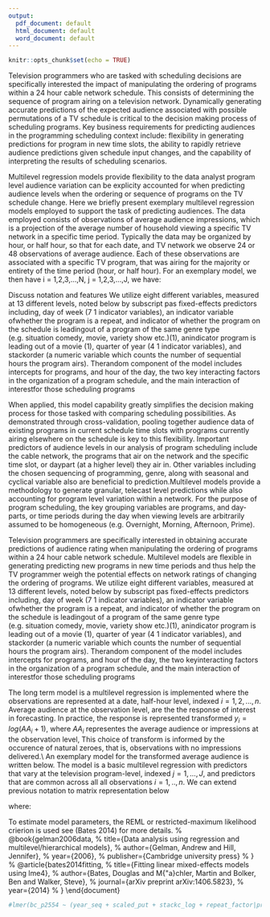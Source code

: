 ```yaml
---
output:
  pdf_document: default
  html_document: default
  word_document: default
---
```

```r
knitr::opts_chunk$set(echo = TRUE)
```
\section*{Predictive Models for Audiences\\}

Television programmers who are tasked with scheduling decisions are specifically interested the impact of manipulating the ordering of programs within a 24 hour cable network schedule. This consists of determining the sequence of program airing on a television network. Dynamically generating accurate predictions of the expected audience associated with possible permutations of a TV schedule is critical to the decision making process of scheduling programs. Key business requirements for predicting audiences in the programming scheduling context include: flexibility in generating predictions for program in new time slots, the ability to rapidly retrieve audience predictions given schedule input changes, and the capability of interpreting the results of scheduling scenarios. 

Multilevel regression models provide flexibility to the data analyst program level audience variation can be explicity accounted for when predicting audience levels when the ordering or sequence of programs on the TV schedule change. Here we briefly present exemplary multilevel regression models employed to support the task of predicting audiences. The data employed consists of observations of average audience impressions, which is a projection of the average number of household viewing a specific TV network in a specific time period. Typically the data may be organized by hour, or half hour, so that for each date, and TV network we observe 24 or 48 observations of average audience. Each of these observations are associated with a specific TV program, that was airing for the majority or entirety of the time period (hour, or half hour). For an exemplary model, we then have \text{for observations,} i = 1,2,3,...,N\, \text{programs, } j = 1,2,3,...,J, we have: 

\begin{equation}
  y_{i} \sim N(\alpha_{j[i]} + \beta_{1j[i]}x_{1i} + \beta_{2}x_{2i} + \varepsilon_i),\ \varepsilon_i \sim N(0, \sigma_y^2)\ \text{where,}  
\end{equation}

\begin{equation}
  \begin{pmatrix}
  \alpha_j \\
  \beta_j
  \end{pmatrix}  \sim
  N(\begin{pmatrix} 
  \mu_{\alpha} \\ 
  \mu_{\beta_1} 
  \end{pmatrix},
  \begin{pmatrix} 
\sigma_{\alpha}^2 & \rho \sigma_{\alpha} \sigma_{\beta_1} \\ 
\rho \sigma_{\alpha} \sigma_{\beta_1} &  \sigma_{\beta_1}^2 \end{pmatrix})
\end{equation}

Discuss notation and features
We utilize eight different variables, measured at 13 different levels, noted below by subscript pas fixed-effects predictors including, day of week (7  1 indicator variables), an indicator variable ofwhether the program is a repeat, and indicator of whether the program on the schedule is leadingout of a program of the same genre type (e.g.  situation comedy, movie, variety show etc.)(1), anindicator program is leading out of a movie (1), quarter of year (4  1 indicator variables), and stackorder  (a  numeric  variable  which  counts  the  number  of  sequential  hours  the  program  airs).   Therandom component of the model includes intercepts for programs, and hour of the day, the two key interacting factors in the organization of a program schedule, and the main interaction of interestfor those scheduling programs

When applied, this model capability greatly simplifies the decision making process for those tasked with comparing scheduling possibilities. As demonstrated through cross-validation, pooling together audience data of existing programs in current schedule time slots with programs currently airing elsewhere on the schedule is key to this flexibility. Important predictors of audience levels in our analysis of program scheduling include the cable network, the programs that air on the network and the specific time slot, or daypart (at a higher level) they air in. Other variables including the chosen sequencing of programming, genre, along with seasonal and cyclical variable also are beneficial to prediction.Multilevel models provide a methodology to generate granular, telecast level predictions while also accounting for program level variation within a network. For the purpose of program scheduling, the key grouping variables are programs, and day-parts, or time periods during the day when viewing levels are arbitrarily assumed to be homogeneous (e.g. Overnight, Morning, Afternoon, Prime). 

Television programmers are specifically interested in obtaining accurate predictions of audience rating when manipulating the ordering of programs within a 24 hour cable network schedule. Multilevel models are flexible in generating predicting new programs in new time periods and thus help the TV programmer weigh the potential effects on network ratings of changing the ordering of programs.
We utilize eight different variables, measured at 13 different levels, noted below by subscript pas fixed-effects predictors including, day of week (7  1 indicator variables), an indicator variable ofwhether the program is a repeat, and indicator of whether the program on the schedule is leadingout of a program of the same genre type (e.g.  situation comedy, movie, variety show etc.)(1), anindicator program is leading out of a movie (1), quarter of year (4  1 indicator variables), and stackorder  (a  numeric  variable  which  counts  the  number  of  sequential  hours  the  program  airs).   Therandom component of the model includes intercepts for programs, and hour of the day, the two keyinteracting factors in the organization of a program schedule, and the main interaction of interestfor those scheduling programs

The long term model is a multilevel regression is implemented where the observations are represented at a date, half-hour level, indexed $i=1,2,...,n$. Average audience at the observation level, are the the response of interest in forecasting. In practice, the response is represented transformed $y_i = log(AA_i + 1)$, where $AA_i$ representes the average audience or impressions at the observation level, This choice of transform is informed by the occurence of natural zeroes, that is, observations with no impressions delivered.\\ 
An exemplary model for the transformed average audience is written below. The model is a basic multilevel regression with predictors that vary at the television program-level, indexed $j = 1,...,J$, and predictors that are common across all all observations $i=1,..,n$. We can extend previous notation to matrix representation below

\begin{equation}
\begin{split}
  y_{i} = X_{i}^{0}\beta^{0} + X_{i}B_{j[i]} + \epsilon_{i}, \: \text{for}\: i = 1,...,n \:\: \text{ with, }\\
  y_{i} \sim N(X_{i}^{0}\beta^{0} + X_{i}B_{j[i]}, \sigma_{y}^{2}),\: \text{  and,     }\\ 
  B_{j} \sim N(U_{j}G, \Sigma_{B}), \: \text{,     for}\: j = 1,...,J
\end{split}
\end{equation}

where:
\begin{itemize}
  \item $X$ is a $J \times 2$ matrix of program-level predictors and $B$ a $2 \times J$ matrix of program-level coefficients. This enables a program-level intercept and slope on the PUT Factor, where $j[i]$ represents the program associated with observation $i$ that represents a half hour program airing specific to a date and time.
  
  \item $U$ is a $J \times 2$ matrix of program level predictors and $G$ is a $2 \times 2$ matrix of coefficients at the program level. Their product is a vector of length $2$ that is modeled as a bivariate normal, with covariance matrix $\Sigma_{B}$. 
  
  \item $X^{0}$ is a $n \times L$ matrix of predictors and $\beta^{0}$ a $L \times 1$ vector of regression coefficients - common to all observations. These predictors include binary or dummy variables identifying whether an individual observation represents a repeat or new telecast of an episode of a television program, a variable that measures the historical counts of programs of the same genre, a combination of trignometric functions to capture seasonality in television —(cite Danaher, 2012 and (Gensch and Shaman 1980):. 
  
\end{itemize}
To estimate model parameters, the REML or restricted-maximum likelihood crierion is used see (Bates 2014) for more details. 
% @book{gelman2006data,
%   title={Data analysis using regression and multilevel/hierarchical models},
%   author={Gelman, Andrew and Hill, Jennifer},
%   year={2006},
%   publisher={Cambridge university press}
% }
% @article{bates2014fitting,
%   title={Fitting linear mixed-effects models using lme4},
%   author={Bates, Douglas and M{\"a}chler, Martin and Bolker, Ben and Walker, Steve},
%   journal={arXiv preprint arXiv:1406.5823},
%   year={2014}
% }
\end{document}
```r
#lmer(bc_p2554 ~ (year_seq + scaled_put + stackc_log + repeat_factor|prg_factor) + year_seq + year_seq2 + scaled_put + wknd + dur_hour + stackc_log + repeat_factor, data=mdat,REML=T);
```
